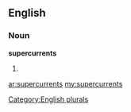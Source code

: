 ==English==

===Noun===
'''supercurrents'''

# {{plural of|[[supercurrent]]}}

[[Category:English plurals]]

[[ar:supercurrents]]
[[my:supercurrents]]